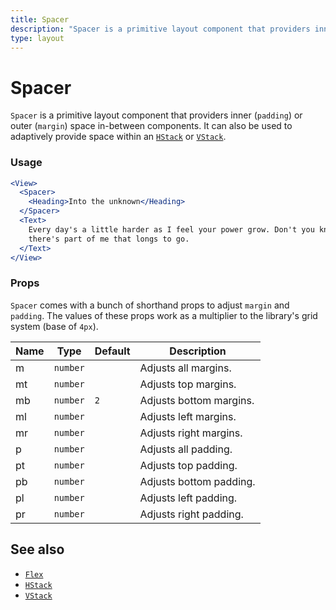 ```yaml
---
title: Spacer
description: "Spacer is a primitive layout component that providers inner (padding) or outer (margin) space in-between components. It can also be used to adaptively provide space within an HStack or VStack."
type: layout
---
```


# Spacer

`Spacer` is a primitive layout component that providers inner (`padding`) or outer (`margin`) space in-between components. It can also be used to adaptively provide space within an [`HStack`](./hstack) or [`VStack`](./vstack).

### Usage

```jsx live
<View>
  <Spacer>
    <Heading>Into the unknown</Heading>
  </Spacer>
  <Text>
    Every day's a little harder as I feel your power grow. Don't you know
    there's part of me that longs to go.
  </Text>
</View>
```

### Props

`Spacer` comes with a bunch of shorthand props to adjust `margin` and `padding`. The values of these props work as a multiplier to the library's grid system (base of `4px`).

| Name | Type     | Default | Description             |
| ---- | -------- | ------- | ----------------------- |
| m    | `number` |         | Adjusts all margins.    |
| mt   | `number` |         | Adjusts top margins.    |
| mb   | `number` | `2`     | Adjusts bottom margins. |
| ml   | `number` |         | Adjusts left margins.   |
| mr   | `number` |         | Adjusts right margins.  |
| p    | `number` |         | Adjusts all padding.    |
| pt   | `number` |         | Adjusts top padding.    |
| pb   | `number` |         | Adjusts bottom padding. |
| pl   | `number` |         | Adjusts left padding.   |
| pr   | `number` |         | Adjusts right padding.  |

## See also

- [`Flex`](./flex)
- [`HStack`](./hstack)
- [`VStack`](./vstack)

